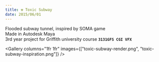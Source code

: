 ```yaml
---
title: ☢️ Toxic Subway
date: 2015/06/01
---
```



Flooded subway tunnel, inspired by SOMA game  
Made in Autodesk Maya  
3rd year project for Griffith university course **`3131GFS CGI VFX`**

<Vimeo id="428930938" autoplay loop />

<Gallery
  columns="1fr 1fr"
  images={["toxic-subway-render.png", "toxic-subway-inspiration.png"]}
/>
